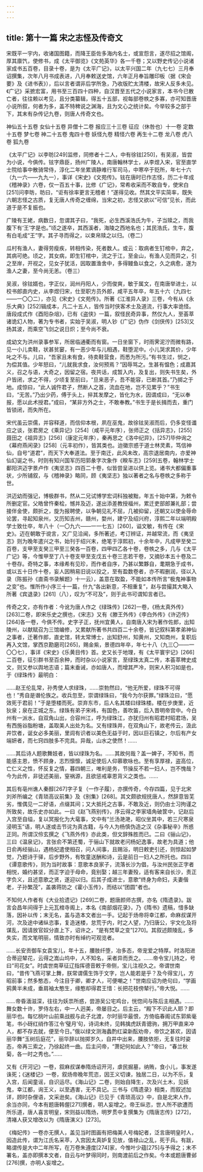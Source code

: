 ```yaml
---
---
---
```

title: 第十一篇 宋之志怪及传奇文
---




宋既平一宇内，收诸国图籍，而降王臣佐多海内名士，或宣怨言，遂尽招之馆阁，厚其廪饩，使修书，成《太平御览》《文苑英华》各一千卷；又以野史传记小说诸家成书五百卷，目录十卷，是为《太平广记》，以太平兴国二年（九七七）三月奉诏撰集，次年八月书成表进，八月奉敕送史馆，六年正月奉旨雕印板（据《宋会要》及《进书表》），后以言者谓非后学所急，乃收版贮太清楼，故宋人反多未见。《广记》采摭宏富，用书至三百四十四种，自汉晋至五代之小说家言，本书今已散亡者，往往赖以考见，且分类纂辑，得五十五部，视每部卷帙之多寡，亦可知晋唐小说所叙，何者为多，盖不特稗说之渊海，且为文心之统计矣。今举较多之部于下，其末有杂传记九卷，则唐人传奇文也。

神仙五十五卷 女仙十五卷 异僧十二卷 报应三十三卷 征应（休咎也）十一卷 定数十五卷 梦七卷 神二十五卷 鬼四十卷 妖怪九卷 精怪六卷 再生十二卷 龙八卷 虎八卷 狐九卷

《太平广记》以李昉[249]监修，同修者十二人，中有徐铉[250]，有吴淑，皆尝为小说，今俱传。铉字鼎臣，扬州广陵人，南唐翰林学士，从李煜入宋，官至直学士院给事中散骑常侍，淳化二年坐累谪静难行军司马，中寒卒于贬所，年七十六（九一六——九九一），事详《宋史》《文苑传》。铉在唐时已作志怪，历二十年成《稽神录》六卷，仅一百五十事，比修《广记》，常希收采而不敢自专，使宋白[251]问李昉，昉曰，“讵有徐率更言无稽者！”遂得见收。然其文平实简率，既失六朝志怪之古质，复无唐人传奇之缠绵，当宋之初，志怪又欲以“可信”见长，而此道于是不复振也。

广陵有王姥，病数日，忽谓其子曰，“我死，必生西溪浩氏为牛，子当赎之，而我腹下有‘王’字是也。”顷之遂卒，其西溪者，海陵之西地名也；其民浩氏，生牛，腹有白毛成“王”字。其子寻而得之，以束帛赎之以归。（卷二）

瓜村有渔人，妻得劳瘦疾，转相传染，死者数人。或云：取病者生钉棺中，弃之，其病可绝。顷之，其女病，即生钉棺中，流之于江，至金山，有渔人见而异之，引之至岸，开视之，见女子犹活，因取置渔舍中，多得鳗鱼以食之，久之病愈，遂为渔人之妻，至今尚无恙。（卷三）

吴淑，徐铉婿也，字正仪，润州丹阳人，少而俊爽，敏于属文，在南唐举进士，以校书郎直内史，从李煜归宋，仕至职方员外郎，咸平五年卒，年五十六（九四七——一〇〇二），亦见《宋史》《文苑传》。所著《江淮异人录》三卷，今有从《永乐大典》[252]辑成本，凡二十五人，皆传当时侠客术士及道流，行事大率诡怪。唐段成式作《酉阳杂俎》，已有《盗侠》一篇，叙怪民奇异事，然仅九人，至荟萃诸诡幻人物，著为专书者，实始于吴淑，明人钞《广记》伪作《剑侠传》[253]又扬其波，而乘空飞剑之说日炽；至今尚不衰。

成幼文为洪州录事参军，所居临通衢而有窗。一日坐窗下，时雨霁泥泞而微有路，见一小儿卖鞋，状甚贫窭，有一恶少年与儿相遇，鞋堕泥中。小儿哭求其价，少年叱之不与。儿曰，“吾家且未有食，待卖鞋营食，而悉为所污。”有书生过，悯之，为偿其值。少年怒曰，“儿就我求食，汝何预焉？”因辱骂之。生甚有愠色；成嘉其义，召之与语，大奇之，因留之宿。夜共话，成暂入内，及复出，则失书生矣，外户皆闭，求之不得，少顷复至前曰，“旦来恶子，吾不能容，已断其首。”乃掷之于地。成惊曰，“此人诚忤君子，然断人之首，流血在地，岂不见累乎？”书生曰，“无苦。”乃出少药，傅于头上，捽其发摩之，皆化为水，因谓成曰，“无以奉报，愿以此术授君。”成曰，“某非方外之士，不敢奉教。”书生于是长揖而去，重门皆锁闭，而失所在。

宋代虽云崇儒，并容释道，而信仰本根，夙在巫鬼，故徐铉吴淑而后，仍多变怪谶应之谈，张君房之《乘异记》[254]（咸平元年序），张师正之《括异志》，[255]聂田之《祖异志》[256]（康定元年序），秦再思之《洛中纪异》，[257]毕仲询之《幕府燕闲录》[258]（元丰初作），皆其类也。迨徽宗惑于道士林灵素，笃信神仙，自号“道君”，而天下大奉道法。至于南迁，此风未改，高宗退居南内，亦爱神仙幻诞之书，时则有知兴国军历阳郭彖字次象作《睽车志》[259]五卷，翰林学士鄱阳洪迈字景卢作《夷坚志》四百二十卷，似皆尝呈进以供上览。诸书大都偏重事状，少所铺叙，与《稽神录》略同，顾《夷坚志》独以著者之名与卷帙之多称于世。

洪迈幼而强记，博极群书，然从二兄试博学宏词科独被黜，年五十始中第，为敕令所删定官。父皓曾忤秦桧，憾并及迈，遂出添差教授福州，累迁吏部郎兼礼部；尝接伴金使，颇折之，旋为报聘使，以争朝见礼不屈，几被抑留，还朝又以使金辱命论罢，寻起知泉州，又历知吉州，赣州，婺州，建宁及绍兴府，淳熙二年以端明殿学士致仕卒，年八十（一〇九六——一一七五）[260]，谥文敏，有传在《宋史》。迈在朝敢于谠言，又广见洽闻，多所著述，考订辨证，并越常流，而《夷坚志》则为晚年遣兴之书，始刊于绍兴末，绝笔于淳熙初，十余年中，凡成甲至癸二百卷，支甲至支癸三甲至三癸各一百卷，四甲四乙各十卷，卷帙之多，几与《太平广记》等，今惟甲至丁八十卷支甲至支戊五十卷三志若干卷，又摘钞本五十卷及二十卷存。奇特之事，本缘希有见珍，而作者自序，乃甚以繁夥自，耄期急于成书，或以五十日作十卷，妄人因稍易旧说以投之，至有盈数卷者，亦不暇删润，径以入录（陈振孙《直斋书录解题》十一云），盖意在取盈，不能如本传所言“极鬼神事物之变”也。惟所作小序三十一篇，什九“各出新意，不相重复”，赵与尝撮其大略入所著《宾退录》[261]（八），叹为“不可及”，则于此书可谓知言者已。

传奇之文，亦有作者：今讹为唐人作之《绿珠传》[262]一卷，《杨太真外传》[263]二卷，即宋乐史之撰也，《宋志》又有《滕王外传》《李白外传》《许迈传》[264]各一卷，今俱不传。史字子正，抚州宜黄人，自南唐入宋为著作佐郎，出知陵州，以献赋召为三馆编修，又累献所著书共四百二十余卷，皆记叙科第孝弟神仙之事者，迁著作郎，直史馆，转太常博士，出知舒州，知黄州，又知商州，复职后再入文馆，掌西京勘磨司[265]，赐金紫，景德四年卒，年七十八（九三〇——一〇〇七），事详《宋史》《乐黄目传》首。史又长于地理，有《太平寰宇记》[266]二百卷，征引群书至百余种，而时杂以小说家言，至绿珠太真二传，本荟萃稗史成文，则又参以舆地志语；篇末垂诫，亦如唐人，而增其严冷，则宋人积习如是也，于《绿珠传》最明白：

……赵王伦乱常，孙秀使人求绿珠，……崇勃然曰，“他无所爱，绿珠不可得也！”秀自是谮伦族之。收兵忽至，崇谓绿珠曰，“我今为尔获罪。”绿珠泣曰，“愿效死于君前！”于是堕楼而死。崇弃东市，后人名其楼曰绿珠楼。楼在步庚里，近狄泉；泉在正城之东。绿珠有弟子宋袆，有国色，善吹笛，后入晋明帝宫中。今白州有一派水，自双角山出，合容州江，呼为绿珠江，亦犹归州有昭君村昭君场，吴有西施谷脂粉塘，盖取美人出处为名。又有绿珠井，在双角山下，故老传云，汲此井饮者，诞女必多美丽，里闾有识者以美色无益于时，因以巨石镇之，尔后有产女端妍者，而七窍四肢多不完具。异哉，山水之使然！……

……其后诗人题歌舞妓者，皆以绿珠为名。……其故何哉？盖一婢子，不知书，而能感主恩，愤不顾身，志烈懔懔，诚足使后人仰慕歌咏也。至有享厚禄，盗高位，亡仁义之性，怀反复之情，暮四朝三，唯利是务，节操反不若一妇人，岂不愧哉？今为此传，非徒述美丽，窒祸源，且欲惩戒辜恩背义之类也。……

其后有亳州谯人秦醇[267]字子复（一作子履），亦撰传奇，今存四篇，见于北宋刘斧所编之《青琐高议前集》及《别集》[268]。其文颇欲规抚唐人，然辞意皆芜劣，惟偶见一二好语，点缀其间；又大抵托之古事，不敢及近，则仍由士习拘谨之所致矣，故乐史亦如此。一曰《赵飞燕别传》，序云得之李家墙角破筐中，记赵后入宫至自缢，复以冥报化为大鼋事，文中有“兰汤滟滟，昭仪坐其中，若三尺寒泉浸明玉”语，明人遂或击节诧为真古籍，与今人为杨慎伪造之汉《杂事秘辛》所惑正同。所谓汉伶玄撰之《飞燕外传》亦此类，但文辞殊胜而已。二曰《骊山记》，三曰《温泉记》，言张俞不第还蜀，于骊山下就故老问杨妃逸事，故老为具道；他日俞再经骊山，遇杨妃遣使相召，问人间事，且赐浴，明日敕吏引还，则惊起如梦觉，乃题诗于驿，后步野外，有牧童送酬和诗，云是前日一妇人之所托也。四曰《谭意歌传》，则为当时故事：意歌本良家子，流落长沙为倡，与汝州民张正字者相悦，婚约甚坚，而正字迫于母命，竟别娶；越三年妻殁，适有客来自长沙，责正字负义，且述意歌之贤，遂迎以归。后其子成进士，意歌“终身为命妇，夫妻偕老，子孙繁茂”，盖袭蒋防之《霍小玉传》，而结以“团圆”者也。

不知何人作者有《大业拾遗记》[269]二卷，题唐颜师古撰，亦名《隋遗录》。跋言会昌年间得于上元瓦棺寺阁上，本名《南部烟花录》，乃《隋书》遗稿，惜多缺落，因补以传；末无名，盖与造本文者出一手。记起于炀帝将幸江都，命麻叔谋开河，次及途中诸纵恣事，复造迷楼，怠荒于内，时之人望，乃归唐公，宇文化及将谋乱，因请放官奴分直上下，诏许之，“是有焚草之变”[270]。其叙述颇陵乱，多失实，而文笔明丽，情致亦时有绰约可观览者。

……长安贡御车女袁宝儿，年十五，腰肢纤堕，冶多态，帝宠爱之特厚。时洛阳进合蒂迎辇花，云得之嵩山坞中，人不知名，采者异而贡之。……帝令宝儿持之，号曰“司花女”。时虞世南草征辽指挥德音敕于帝侧，宝儿注视久之。帝谓世南曰，“昔传飞燕可掌上舞，朕常谓儒生饰于文字，岂人能若是乎？及今得宝儿，方昭前事；然多憨态，今注目于卿，卿才人，可便嘲之！”世南应诏为绝句曰，“学画鸦黄半未成，垂肩袖太憨生，缘憨却得君王惜：长把花枝傍辇行。”帝大悦。……

……帝昏湎滋深，往往为妖祟所惑，尝游吴公宅鸡台，恍惚间与陈后主相遇。……舞女数十许，罗侍左右，中一人迥美，帝屡目之。后主云，“殿下不识此人耶？即丽华也。每忆桃叶山前乘战舰与此子北渡，尔时丽华最恨，方倚临春阁试东郭紫毫笔，书小砑红绡作答江令‘璧月’句，诗词未终，见韩擒虎跃青骢驹，拥万甲直来冲人，都不存去就，便至今日。”俄以绿文测海蠡酌红粱新酝劝帝，帝饮之甚欢，因请丽华舞“玉树后庭花”，丽华辞以抛掷岁久，自井中出来，腰肢依拒，无复往时姿态，帝再三索之，乃徐起终一曲。后主问帝，“萧妃何如此人？”帝曰，“春兰秋菊，各一时之秀也。”……

又有《开河记》一卷，叙麻叔谋奉隋炀诏开河，虐民掘墓，纳贿，食小儿，事发遂诛死；《迷楼记》一卷，叙炀帝晚年荒恣，因王义切谏，独居二日，以为不乐，复入宫，后闻童谣，自识运尽。《海山记》二卷，则始自降生，次及兴土木，见妖鬼，幸江都，询王义，以至遇害，无不具记。三书与《隋遗录》相类，而叙述加详，顾时杂俚语，文采逊矣。《海山记》已见于《青琐高议》中，自是北宋人作，余当亦同，今本有题唐韩偓[271]撰者，明人妄增之。帝王纵恣，世人所不欲遭而所乐道，唐人喜言明皇，宋则益以隋炀，明罗贯中复撰集为《隋唐志传》[272]，清褚人获又增改以为《隋唐演义》[273]。

《梅妃传》一卷亦无撰人，盖见当时图画有把梅美人号梅妃者，泛言唐明皇时人，因造此传，谓为江氏名采苹，入宫因太真妒复见放，值禄山之乱，死于兵。有跋，略谓传是大中二年所写，在万卷朱遵度[274]家，今惟叶少蕴[275]与予得之；末不署名，盖亦即撰本文者，自云与叶梦得同时，则南渡前后之作矣。今本或题唐曹邺[276]撰，亦明人妄增之。
